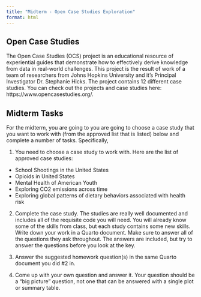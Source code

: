 ```yaml
---
title: "Midterm - Open Case Studies Exploration"
format: html
---
```


## Open Case Studies

The Open Case Studies (OCS) project is an educational resource of experiential guides that demonstrate how to effectively derive knowledge from data in real-world challenges. This project is the result of work of a team of researchers from Johns Hopkins University and it's Principal Investigator Dr. Stephanie Hicks. The project contains 12 different case studies. You can check out the projects and case studies here: https://www.opencasestudies.org/. 


## Midterm Tasks 

For the midterm, you are going to you are going to choose a case study that you want to work with (from the approved list that is listed) below and complete a number of tasks. Specifically, 


1. You need to choose a case study to work with. Here are the list of approved case studies:

- School Shootings in the United States
- Opioids in United States
- Mental Health of American Youth
- Exploring CO2 emissions across time
- Exploring global patterns of dietary behaviors associated with health risk

2. Complete the case study. The studies are really well documented and includes all of the requisite code you will need. You will already know some of the skills from class, but each study contains some new skills. Write down your work in a Quarto document. Make sure to answer all of the questions they ask throughout. The answers are included, but try to answer the questions before you look at the key. 

3. Answer the suggested homework question(s) in the same Quarto document you did #2 in. 

4. Come up with your own question and answer it. Your question should be a "big picture" question, not one that can be answered with a single plot or summary table. 